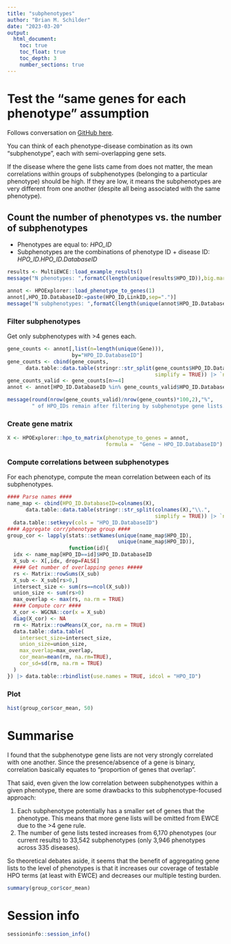 ```yaml
---
title: "subphenotypes"
author: "Brian M. Schilder"
date: "2023-03-20"
output: 
  html_document:
    toc: true
    toc_float: true
    toc_depth: 3
    number_sections: true
---
```


# Test the "same genes for each phenotype" assumption

Follows conversation on [GitHub here](https://github.com/neurogenomics/RareDiseasePrioritisation/issues/18).

You can think of each phenotype-disease combination as its own "subphenotype", each with semi-overlapping gene sets.

If the disease where the gene lists came from does not matter, the mean correlations within groups of subphenotypes (belonging to a particular phenotype) should be high. If they are low, it means the subphenotypes are very different from one another (despite all being associated with the same phenotype).

## Count the number of phenotypes vs. the number of subphenotypes

- Phenotypes are equal to: *HPO_ID*  
- Subphenotypes are the combinations of phenotype ID + disease ID: *HPO_ID.HPO_ID.DatabaseID*

```r
results <- MultiEWCE::load_example_results()
message("N phenotypes: ",formatC(length(unique(results$HPO_ID)),big.mark = ","))

annot <- HPOExplorer::load_phenotype_to_genes(1)
annot[,HPO_ID.DatabaseID:=paste(HPO_ID,LinkID,sep=".")]
message("N subphenotypes: ",formatC(length(unique(annot$HPO_ID.DatabaseID)),big.mark = ","))
```

### Filter subphenotypes

Get only subphenotypes with >4 genes each.

```r
gene_counts <- annot[,list(n=length(unique(Gene))),
                     by="HPO_ID.DatabaseID"]
gene_counts <- cbind(gene_counts,
      data.table::data.table(stringr::str_split(gene_counts$HPO_ID.DatabaseID,"\\.",
                                                simplify = TRUE)) |> `names<-`(c("HPO_ID","DatabaseID")))
gene_counts_valid <- gene_counts[n>=4]
annot <- annot[HPO_ID.DatabaseID %in% gene_counts_valid$HPO_ID.DatabaseID,]

message(round(nrow(gene_counts_valid)/nrow(gene_counts)*100,2),"%",
        " of HPO_IDs remain after filtering by subphenotype gene lists..")
```

### Create gene matrix

```r
X <- HPOExplorer::hpo_to_matrix(phenotype_to_genes = annot, 
                                formula =  "Gene ~ HPO_ID.DatabaseID")  
```

### Compute correlations between subphenotypes

For each phenotype, compute the mean correlation between each of its subphenotypes.

```r
#### Parse names ####
name_map <- cbind(HPO_ID.DatabaseID=colnames(X),
      data.table::data.table(stringr::str_split(colnames(X),"\\.",
                                                simplify = TRUE)) |> `names<-`(c("HPO_ID","DatabaseID"))) |>
  data.table::setkeyv(cols = "HPO_ID.DatabaseID")
#### Aggregate corr/phenotype group ####
group_cor <- lapply(stats::setNames(unique(name_map$HPO_ID),
                                    unique(name_map$HPO_ID)),
                    function(id){
  idx <- name_map[HPO_ID==id]$HPO_ID.DatabaseID
  X_sub <- X[,idx, drop=FALSE]
  #### Get number of overlapping genes #####
  rs <- Matrix::rowSums(X_sub)
  X_sub <- X_sub[rs>0,]
  intersect_size <- sum(rs==ncol(X_sub))
  union_size <- sum(rs>0)
  max_overlap <- max(rs, na.rm = TRUE) 
  #### Compute corr ####
  X_cor <- WGCNA::cor(x = X_sub) 
  diag(X_cor) <- NA
  rm <- Matrix::rowMeans(X_cor, na.rm = TRUE)
  data.table::data.table(
    intersect_size=intersect_size,
    union_size=union_size,
    max_overlap=max_overlap,
    cor_mean=mean(rm, na.rm=TRUE),
    cor_sd=sd(rm, na.rm = TRUE)
  )
}) |> data.table::rbindlist(use.names = TRUE, idcol = "HPO_ID")

```

### Plot

```r
hist(group_cor$cor_mean, 50)
```

# Summarise

I found that the subphenotype gene lists are not very strongly correlated with one another. Since the presence/absence of a gene is binary, correlation basically equates to "proportion of genes that overlap".

That said, even given the low correlation between subphenotypes within a given phenotype, there are some drawbacks to this subphenotype-focused approach:

1. Each subphenotype potentially has a smaller set of genes that the phenotype. This means that more gene lists will be omitted from EWCE due to the >4 gene rule.
2. The number of gene lists tested increases from 6,170 phenotypes (our current results) to 33,542 subphenotypes (only 3,946 phenotypes across 335 diseases).

So theoretical debates aside, it seems that the benefit of aggregating gene lists to the level of phenotypes is that it increases our coverage of testable HPO terms (at least with EWCE) and decreases our multiple testing burden.

```r
summary(group_cor$cor_mean)
```


# Session info

```r
sessioninfo::session_info()
```


